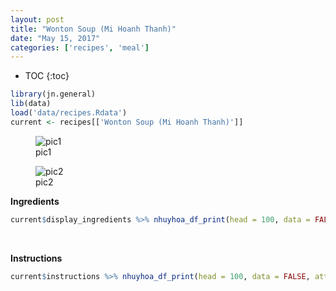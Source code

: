 ```yaml
---
layout: post
title: "Wonton Soup (Mi Hoanh Thanh)"
date: "May 15, 2017"
categories: ['recipes', 'meal']
---
```


* TOC
{:toc}

```r
library(jn.general)
lib(data)
load('data/recipes.Rdata')
current <- recipes[['Wonton Soup (Mi Hoanh Thanh)']]
```

![pic1](http://jnguyen92.github.io/nhuyhoa/figure/food/Wonton Soup1.JPG)

![pic2](http://jnguyen92.github.io/nhuyhoa/figure/food/Wonton Soup2.JPG)

**Ingredients**

```r
current$display_ingredients %>% nhuyhoa_df_print(head = 100, data = FALSE, attribute = "class = \"presenttab\"")
```

<br>

**Instructions**

```r
current$instructions %>% nhuyhoa_df_print(head = 100, data = FALSE, attribute = "class = \"presenttabnoh\"")
```

